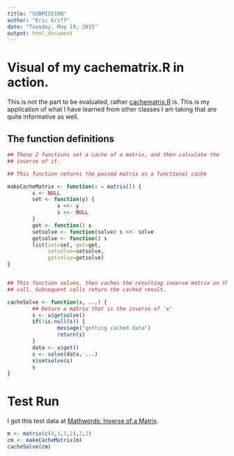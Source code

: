 ```yaml
---
title: "SUBMISSION"
author: "Eric Griff"
date: "Tuesday, May 19, 2015"
output: html_document
---
```


# Visual of my cachematrix.R in action.

This is not the part to be evaluated, rather [cachematrix.R][1] is. This is my application
of what I have learned from other classes I am taking that are quite informative
as well.

## The function definitions

```r
## These 2 functions set a cache of a matrix, and then calculate the
## inverse of it.

## This function returns the passed matrix as a functional cache

makeCacheMatrix <- function(x = matrix()) {
        s <- NULL
        set <- function(y) {
                x <<- y
                s <<- NULL
        }
        get <- function() x
        setsolve <- function(solve) s <<- solve
        getsolve <- function() s
        list(set=set, get=get,
             setsolve=setsolve,
             getsolve=getsolve)
}


## This function solves, then caches the resulting inverse matrix on the first
## call. Subsequent calls return the cached result.

cacheSolve <- function(x, ...) {
        ## Return a matrix that is the inverse of 'x'
        s <- x$getsolve()
        if(!is.null(s)) {
                message("getting cached data")
                return(s)
        }
        data <- x$get()
        s <- solve(data, ...)
        x$setsolve(s)
        s
}
```

# Test Run

I got this test data at [Mathwords: Inverse of a Matrix][2].

```r
m <- matrix(c(4,3,3,2),2,2)
cm <- makeCacheMatrix(m)
cacheSolve(cm)
```

[1]: https://github.com/setjmp2013/ProgrammingAssignment2/blob/master/cachematrix.R "cachematrix.R"
[2]: http://www.mathwords.com/i/inverse_of_a_matrix.htm "Mathwords: Inverse of a Matrix"